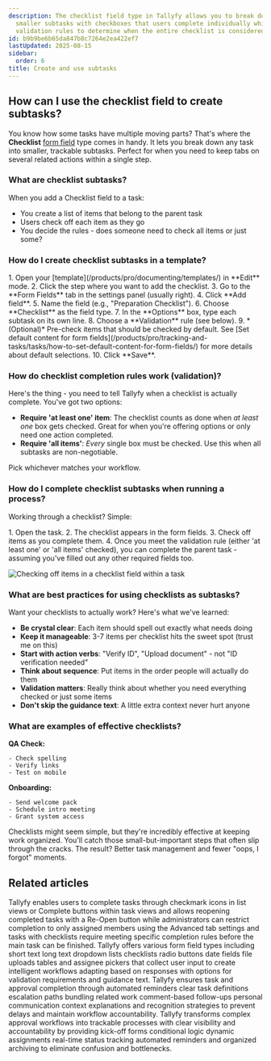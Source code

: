 ```yaml
---
description: The checklist field type in Tallyfy allows you to break down tasks into
  smaller subtasks with checkboxes that users complete individually while providing
  validation rules to determine when the entire checklist is considered finished.
id: b9b9be6b65da847b8c7264e2ea422ef7
lastUpdated: 2025-08-15
sidebar:
  order: 6
title: Create and use subtasks
---
```



## How can I use the checklist field to create subtasks?

You know how some tasks have multiple moving parts? That's where the **Checklist** [form field](/products/pro/tracking-and-tasks/tasks/what-are-form-fields-in-tallyfy/) type comes in handy. It lets you break down any task into smaller, trackable subtasks. Perfect for when you need to keep tabs on several related actions within a single step.

### What are checklist subtasks?

When you add a Checklist field to a task:
- You create a list of items that belong to the parent task
- Users check off each item as they go
- You decide the rules - does someone need to check all items or just some?

### How do I create checklist subtasks in a template?

<Steps>
1. Open your [template](/products/pro/documenting/templates/) in **Edit** mode.
2. Click the step where you want to add the checklist.
3. Go to the **Form Fields** tab in the settings panel (usually right).
4. Click **Add field**.
5. Name the field (e.g., "Preparation Checklist").
6. Choose **Checklist** as the field type.
7. In the **Options** box, type each subtask on its own line.
8. Choose a **Validation** rule (see below).
9. *(Optional)* Pre-check items that should be checked by default. See [Set default content for form fields](/products/pro/tracking-and-tasks/tasks/how-to-set-default-content-for-form-fields/) for more details about default selections.
10. Click **Save**.
</Steps>

### How do checklist completion rules work (validation)?

Here's the thing - you need to tell Tallyfy when a checklist is actually complete. You've got two options:

*   **Require 'at least one' item**: The checklist counts as done when *at least one* box gets checked. Great for when you're offering options or only need one action completed.
*   **Require 'all items'**: *Every* single box must be checked. Use this when all subtasks are non-negotiable.

Pick whichever matches your workflow.

### How do I complete checklist subtasks when running a process?

Working through a checklist? Simple:

<Steps>
1. Open the task.
2. The checklist appears in the form fields.
3. Check off items as you complete them.
4. Once you meet the validation rule (either 'at least one' or 'all items' checked), you can complete the parent task - assuming you've filled out any other required fields too.
</Steps>

![Checking off items in a checklist field within a task](https://screenshots.tallyfy.com/tallyfy%2Fpro%2Fdesktop-light-complete-subtasks.png)

### What are best practices for using checklists as subtasks?

Want your checklists to actually work? Here's what we've learned:

*   **Be crystal clear**: Each item should spell out exactly what needs doing
*   **Keep it manageable**: 3-7 items per checklist hits the sweet spot (trust me on this)
*   **Start with action verbs**: "Verify ID", "Upload document" - not "ID verification needed"
*   **Think about sequence**: Put items in the order people will actually do them
*   **Validation matters**: Really think about whether you need everything checked or just some items
*   **Don't skip the guidance text**: A little extra context never hurt anyone

### What are examples of effective checklists?

**QA Check:**
```text
- Check spelling
- Verify links
- Test on mobile
```

**Onboarding:**
```text
- Send welcome pack
- Schedule intro meeting
- Grant system access
```

Checklists might seem simple, but they're incredibly effective at keeping work organized. You'll catch those small-but-important steps that often slip through the cracks. The result? Better task management and fewer "oops, I forgot" moments.


## Related articles
<CardGrid>
<LinkTitleCard header="<b>Tasks > Complete or reopen tasks</b>" href="/products/pro/tracking-and-tasks/tasks/how-can-i-complete-or-reopen-tasks-in-tallyfy/" > Tallyfy enables users to complete tasks through checkmark icons in list views or Complete buttons within task views and allows reopening completed tasks with a Re-Open button while administrators can restrict completion to only assigned members using the Advanced tab settings and tasks with checklists require meeting specific completion rules before the main task can be finished. </LinkTitleCard>
<LinkTitleCard header="<b>Tasks > Types of form fields</b>" href="/products/pro/tracking-and-tasks/tasks/what-are-form-fields-in-tallyfy/" > Tallyfy offers various form field types including short text long text dropdown lists checklists radio buttons date fields file uploads tables and assignee pickers that collect user input to create intelligent workflows adapting based on responses with options for validation requirements and guidance text. </LinkTitleCard>
<LinkTitleCard header="<b>How To > Ensure task completion</b>" href="/products/pro/tutorials/how-to/ensure-task-completion/" > Tallyfy ensures task and approval completion through automated reminders clear task definitions escalation paths bundling related work comment-based follow-ups personal communication context explanations and recognition strategies to prevent delays and maintain workflow accountability. </LinkTitleCard>
<LinkTitleCard header="<b>How To > Complex approval workflows</b>" href="/products/pro/tutorials/how-to/track-and-run-complex-approval-workflows/" > Tallyfy transforms complex approval workflows into trackable processes with clear visibility and accountability by providing kick-off forms conditional logic dynamic assignments real-time status tracking automated reminders and organized archiving to eliminate confusion and bottlenecks. </LinkTitleCard>
</CardGrid>